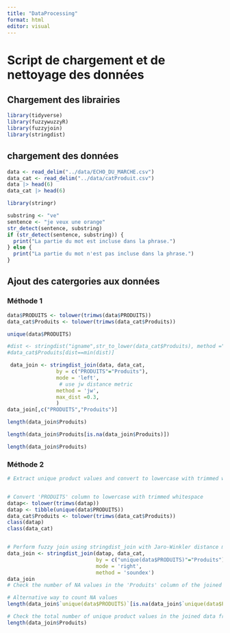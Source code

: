 ```yaml
---
title: "DataProcessing"
format: html
editor: visual
---
```


# Script de chargement et de nettoyage des données

## Chargement des librairies

```r
library(tidyverse)
library(fuzzywuzzyR)
library(fuzzyjoin)
library(stringdist)
```

## chargement des données

```r
data <- read_delim("../data/ECHO_DU_MARCHE.csv")
data_cat <- read_delim("../data/catProduit.csv")
data |> head(6)
data_cat |> head(6)

library(stringr)

substring <- "ve"
sentence <- "je veux une orange"
str_detect(sentence, substring)
if (str_detect(sentence, substring)) {
  print("La partie du mot est incluse dans la phrase.")
} else {
  print("La partie du mot n'est pas incluse dans la phrase.")
}
```

## Ajout des catergories aux données

### Méthode 1

```r

data$PRODUITS <- tolower(trimws(data$PRODUITS))
data_cat$Produits <- tolower(trimws(data_cat$Produits))

unique(data$PRODUITS)

#dist <- stringdist("igname",str_to_lower(data_cat$Produits), method ="soundex")
#data_cat$Produits[dist==min(dist)]

 data_join <- stringdist_join(data, data_cat, 
                by = c("PRODUITS"="Produits"),
                mode = 'left', 
                 # use jw distance metric
                method = 'jw',
                max_dist =0.3, 
                )
data_join[,c("PRODUITS","Produits")]

length(data_join$Produits)

length(data_join$Produits[is.na(data_join$Produits)])

length(data_join$Produits)

```

### Méthode 2

```r

# Extract unique product values and convert to lowercase with trimmed whitespace


# Convert 'PRODUITS' column to lowercase with trimmed whitespace
datap<- tolower(trimws(datap))
datap <- tibble(unique(data$PRODUITS))
data_cat$Produits <- tolower(trimws(data_cat$Produits))
class(datap)
class(data_cat)


# Perform fuzzy join using stringdist_join with Jaro-Winkler distance metric
data_join <- stringdist_join(datap, data_cat, 
                             by = c("unique(data$PRODUITS)"="Produits"),
                             mode = 'right',
                             method = 'soundex')
data_join
# Check the number of NA values in the 'Produits' column of the joined data frame

# Alternative way to count NA values
length(data_join$`unique(data$PRODUITS)`[is.na(data_join$`unique(data$PRODUITS)`)])

# Check the total number of unique product values in the joined data frame
length(data_join$Produits)

```

```r


```
